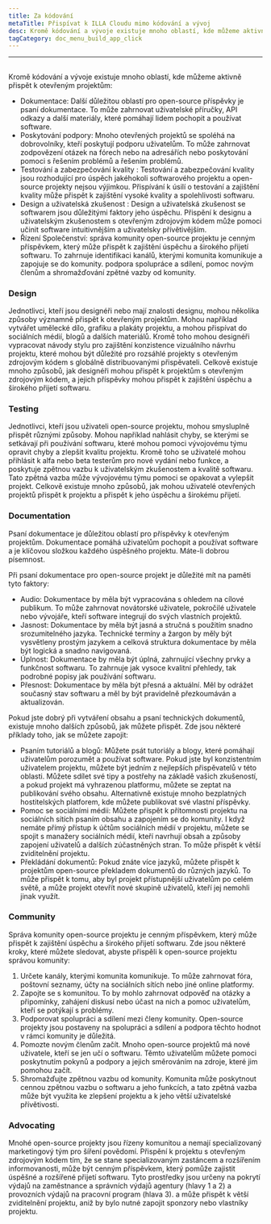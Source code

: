 ```yaml
---
title: Za kódování
metaTitle: Přispívat k ILLA Cloudu mimo kódování a vývoj
desc: Kromě kódování a vývoje existuje mnoho oblastí, kde můžeme aktivně přispět k ILLA Cloudu
tagCategory: doc_menu_build_app_click
---
```


* * *

## <Heading hidden>Kódování přes rámec</Heading>

Kromě kódování a vývoje existuje mnoho oblastí, kde můžeme aktivně přispět k otevřeným projektům:

-   Dokumentace: Další důležitou oblastí pro open-source příspěvky je psaní dokumentace. To může zahrnovat uživatelské příručky, API odkazy a další materiály, které pomáhají lidem pochopit a používat software.
-   Poskytování podpory: Mnoho otevřených projektů se spoléhá na dobrovolníky, kteří poskytují podporu uživatelům. To může zahrnovat zodpovězení otázek na fórech nebo na adresářích nebo poskytování pomoci s řešením problémů a řešením problémů.
-   Testování a zabezpečování kvality : Testování a zabezpečování kvality jsou rozhodující pro úspěch jakéhokoli softwarového projektu a open-source projekty nejsou výjimkou. Přispívání k úsilí o testování a zajištění kvality může přispět k zajištění vysoké kvality a spolehlivosti softwaru.
-   Design a uživatelská zkušenost : Design a uživatelská zkušenost se softwarem jsou důležitými faktory jeho úspěchu. Přispění k designu a uživatelským zkušenostem s otevřeným zdrojovým kódem může pomoci učinit software intuitivnějším a uživatelsky přívětivějším.
-   Řízení Společenství: správa komunity open-source projektu je cenným příspěvkem, který může přispět k zajištění úspěchu a širokého přijetí softwaru. To zahrnuje identifikaci kanálů, kterými komunita komunikuje a zapojuje se do komunity. podpora spolupráce a sdílení, pomoc novým členům a shromažďování zpětné vazby od komunity.

### [](https://www.illacloud.com/zh-CN/blog/opensource-for-non-developers#design)Design

Jednotlivci, kteří jsou designéři nebo mají znalosti designu, mohou několika způsoby významně přispět k otevřeným projektům. Mohou například vytvářet umělecké dílo, grafiku a plakáty projektu, a mohou přispívat do sociálních médií, blogů a dalších materiálů. Kromě toho mohou designéři vypracovat návody stylu pro zajištění konzistence vizuálního návrhu projektu, které mohou být důležité pro rozsáhlé projekty s otevřeným zdrojovým kódem s globálně distribuovanými přispěvateli. Celkově existuje mnoho způsobů, jak designéři mohou přispět k projektům s otevřeným zdrojovým kódem, a jejich příspěvky mohou přispět k zajištění úspěchu a širokého přijetí softwaru.

### [](https://www.illacloud.com/zh-CN/blog/opensource-for-non-developers#testing)Testing

Jednotlivci, kteří jsou uživateli open-source projektu, mohou smysluplně přispět různými způsoby. Mohou například nahlásit chyby, se kterými se setkávají při používání softwaru, které mohou pomoci vývojovému týmu opravit chyby a zlepšit kvalitu projektu. Kromě toho se uživatelé mohou přihlásit k alfa nebo beta testerům pro nové vydání nebo funkce, a poskytuje zpětnou vazbu k uživatelským zkušenostem a kvalitě softwaru. Tato zpětná vazba může vývojovému týmu pomoci se opakovat a vylepšit projekt. Celkově existuje mnoho způsobů, jak mohou uživatelé otevřených projektů přispět k projektu a přispět k jeho úspěchu a širokému přijetí.

### [](https://www.illacloud.com/zh-CN/blog/opensource-for-non-developers#documentation)Documentation

Psaní dokumentace je důležitou oblastí pro příspěvky k otevřeným projektům. Dokumentace pomáhá uživatelům pochopit a používat software a je klíčovou složkou každého úspěšného projektu. Máte-li dobrou písemnost.

Při psaní dokumentace pro open-source projekt je důležité mít na paměti tyto faktory:

-   Audio: Dokumentace by měla být vypracována s ohledem na cílové publikum. To může zahrnovat novátorské uživatele, pokročilé uživatele nebo vývojáře, kteří software integrují do svých vlastních projektů.
-   Jasnost: Dokumentace by měla být jasná a stručná s použitím snadno srozumitelného jazyka. Technické termíny a žargon by měly být vysvětleny prostým jazykem a celková struktura dokumentace by měla být logická a snadno navigovaná.
-   Úplnost: Dokumentace by měla být úplná, zahrnující všechny prvky a funkčnost softwaru. To zahrnuje jak vysoce kvalitní přehledy, tak podrobné popisy jak používání softwaru.
-   Přesnost: Dokumentace by měla být přesná a aktuální. Měl by odrážet současný stav softwaru a měl by být pravidelně přezkoumáván a aktualizován.

Pokud jste dobrý při vytváření obsahu a psaní technických dokumentů, existuje mnoho dalších způsobů, jak můžete přispět. Zde jsou některé příklady toho, jak se můžete zapojit:

-   Psaním tutoriálů a blogů: Můžete psát tutoriály a blogy, které pomáhají uživatelům porozumět a používat software. Pokud jste byl konzistentním uživatelem projektu, můžete být jedním z nejlepších přispěvatelů v této oblasti. Můžete sdílet své tipy a postřehy na základě vašich zkušeností, a pokud projekt má vyhrazenou platformu, můžete se zeptat na publikování svého obsahu. Alternativně existuje mnoho bezplatných hostitelských platforem, kde můžete publikovat své vlastní příspěvky.
-   Pomoc se sociálními médii: Můžete přispět k přítomnosti projektu na sociálních sítích psaním obsahu a zapojením se do komunity. I když nemáte přímý přístup k účtům sociálních médií v projektu, můžete se spojit s manažery sociálních médií, kteří navrhují obsah a způsoby zapojení uživatelů a dalších zúčastněných stran. To může přispět k větší zviditelnění projektu.
-   Překládání dokumentů: Pokud znáte více jazyků, můžete přispět k projektům open-source překladem dokumentů do různých jazyků. To může přispět k tomu, aby byl projekt přístupnější uživatelům po celém světě, a může projekt otevřít nové skupině uživatelů, kteří jej nemohli jinak využít.

### [](https://www.illacloud.com/zh-CN/blog/opensource-for-non-developers#community)Community

Správa komunity open-source projektu je cenným příspěvkem, který může přispět k zajištění úspěchu a širokého přijetí softwaru. Zde jsou některé kroky, které můžete sledovat, abyste přispěli k open-source projektu správou komunity:

1.  Určete kanály, kterými komunita komunikuje. To může zahrnovat fóra, poštovní seznamy, účty na sociálních sítích nebo jiné online platformy.
2.  Zapojte se s komunitou. To by mohlo zahrnovat odpověď na otázky a připomínky, zahájení diskusí nebo účast na nich a pomoc uživatelům, kteří se potýkají s problémy.
3.  Podporovat spolupráci a sdílení mezi členy komunity. Open-source projekty jsou postaveny na spolupráci a sdílení a podpora těchto hodnot v rámci komunity je důležitá.
4.  Pomozte novým členům začít. Mnoho open-source projektů má nové uživatele, kteří se jen učí o softwaru. Těmto uživatelům můžete pomoci poskytnutím pokynů a podpory a jejich směrováním na zdroje, které jim pomohou začít.
5.  Shromažďujte zpětnou vazbu od komunity. Komunita může poskytnout cennou zpětnou vazbu o softwaru a jeho funkcích, a tato zpětná vazba může být využita ke zlepšení projektu a k jeho větší uživatelské přívětivosti.

### [](https://www.illacloud.com/zh-CN/blog/opensource-for-non-developers#advocating)Advocating

Mnohé open-source projekty jsou řízeny komunitou a nemají specializovaný marketingový tým pro šíření povědomí. Přispění k projektu s otevřeným zdrojovým kódem tím, že se stane specializovaným zastáncem a rozšířením informovanosti, může být cenným příspěvkem, který pomůže zajistit úspěšné a rozšířené přijetí softwaru. Tyto prostředky jsou určeny na pokrytí výdajů na zaměstnance a správních výdajů agentury (hlavy 1 a 2) a provozních výdajů na pracovní program (hlava 3). a může přispět k větší zviditelnění projektu, aniž by bylo nutné zapojit sponzory nebo vlastníky projektu.
